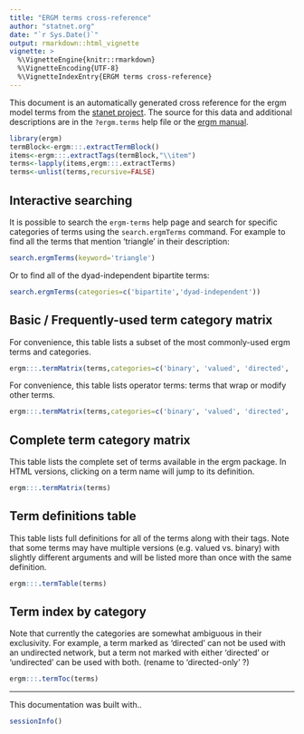 ```yaml
---
title: "ERGM terms cross-reference"
author: "statnet.org"
date: "`r Sys.Date()`"
output: rmarkdown::html_vignette
vignette: >
  %\VignetteEngine{knitr::rmarkdown}
  %\VignetteEncoding{UTF-8}
  %\VignetteIndexEntry{ERGM terms cross-reference}
---
```

<style type="text/css">
table, td, th {
  border: 1px solid #cccccc;
  padding: 8px;
}
</style>

This document is an automatically generated cross reference for the ergm model terms from the [stanet project](https://statnet.org).  The source for this data and additional descriptions are in the `?ergm.terms` help file or the [ergm manual](https://cran.r-project.org/package=ergm). 


```r
library(ergm)
termBlock<-ergm:::.extractTermBlock()
items<-ergm:::.extractTags(termBlock,"\\item")
terms<-lapply(items,ergm:::.extractTerms)
terms<-unlist(terms,recursive=FALSE)
```

## Interactive searching

It is possible to search the `ergm-terms` help page and search for specific categories of terms using the `search.ergmTerms` command.  For example to find all the terms that mention 'triangle' in their description:

```r
search.ergmTerms(keyword='triangle')
```

Or to find all of the dyad-independent bipartite terms:

```r
search.ergmTerms(categories=c('bipartite','dyad-independent'))
```


## Basic / Frequently-used term category matrix

For convenience, this table lists a subset of the most commonly-used ergm terms and categories.

```r
ergm:::.termMatrix(terms,categories=c('binary', 'valued', 'directed', 'undirected', 'bipartite', 'dyad-independent','operator','layer-aware'),only.include='frequently-used')
```

For convenience, this table lists operator terms: terms that wrap or modify other terms.

```r
ergm:::.termMatrix(terms,categories=c('binary', 'valued', 'directed', 'undirected', 'bipartite', 'dyad-independent','operator','layer-aware'),only.include='operator')
```


## Complete term category matrix
This table lists the complete set of terms available in the ergm package. In HTML versions, clicking on a term name will jump to its definition. 

```r
ergm:::.termMatrix(terms)
```


## Term definitions table

This table lists full definitions for all of the terms along with their tags.  Note that some terms may have multiple versions (e.g. valued vs. binary) with slightly different arguments and will be listed more than once with the same definition. 

```r
ergm:::.termTable(terms)
```

## Term index by category

Note that currently the categories are somewhat ambiguous in their exclusivity.  For example, a term marked as 'directed' can not be used with an undirected network, but a term not marked with either 'directed' or 'undirected' can be used with both. (rename to 'directed-only' ?)

```r
ergm:::.termToc(terms)
```

------------

This documentation was built with..
```r
sessionInfo()
```
